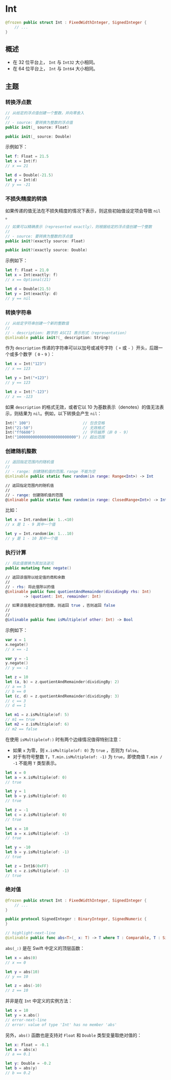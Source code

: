 # Int

<OriginalSource
  title="Int"
  url="https://developer.apple.com/documentation/swift/int"
  summary="有符号整数值类型"
/>

```swift
@frozen public struct Int : FixedWidthInteger, SignedInteger {
    // ...
}
```

## 概述

- 在 32 位平台上， `Int` 与 `Int32` 大小相同。
- 在 64 位平台上， `Int` 与 `Int64` 大小相同。

## 主题

### 转换浮点数

```swift
// 从给定的浮点值创建一个整数，并向零舍入
//
// - source: 要转换为整数的浮点值
public init(_ source: Float)

public init(_ source: Double)
```

示例如下：

```swift
let f: Float = 21.5
let x = Int(f)
// x == 21

let d = Double(-21.5)
let y = Int(d)
// y == -21
```

### 不损失精度的转换

如果传递的值无法在不损失精度的情况下表示，则这些初始值设定项会导致 `nil` 。

```swift
// 如果可以精确表示（represented exactly），则根据给定的浮点值创建一个整数
//
// - source: 要转换为整数的浮点值
public init?(exactly source: Float)

public init?(exactly source: Double)
```

示例如下：

```swift
let f: Float = 21.0
let x = Int(exactly: f)
// x == Optional(21)

let d = Double(21.5)
let y = Int(exactly: d)
// y == nil
```

### 转换字符串

```swift
// 从给定字符串创建一个新的整数值
//
// - description: 数字的 ASCII 表示形式（representation）
@inlinable public init?(_ description: String)
```

作为 `description` 传递的字符串可以以加号或减号字符（ `+` 或 `-` ）开头，后跟一个或多个数字（ `0` - `9` ）：

```swift
let x = Int("123")
// x == 123

let y = Int("+123")
// y == 123

let z = Int("-123")
// z == -123
```

如果 `description` 的格式无效，或者它以 10 为基数表示（denotes）的值无法表示，则结果为 `nil`。例如，以下转换会产生 `nil`：

```swift
Int(" 100")                       // 包含空格
Int("21-50")                      // 无效格式
Int("ff6600")                     // 字符越界（非 0 - 9）
Int("10000000000000000000000000") // 超出范围
```

### 创建随机整数

```swift
// 返回指定范围内的随机值
//
// - range: 创建随机值的范围，range 不能为空
@inlinable public static func random(in range: Range<Int>) -> Int

// 返回指定范围内的随机值
//
// - range: 创建随机值的范围
@inlinable public static func random(in range: ClosedRange<Int>) -> Int
```

比如：

```swift
let x = Int.random(in: 1..<10)
// x 是 1 - 9 其中一个值

let y = Int.random(in: 1...10)
// y 是 1 - 10 其中一个值
```

### 执行计算

```swift
// 将此值替换为其加法逆元
public mutating func negate()

// 返回该值除以给定值的商和余数
//
// - rhs: 将此值除以的值
@inlinable public func quotientAndRemainder(dividingBy rhs: Int)
        -> (quotient: Int, remainder: Int)

// 如果该值是给定值的倍数，则返回 true ，否则返回 false
//
//
@inlinable public func isMultiple(of other: Int) -> Bool
```

示例如下：

```swift
var x = 1
x.negate()
// x == -1

var y = -1
y.negate()
// y == -1

let z = 10
let (a, b) = z.quotientAndRemainder(dividingBy: 2)
// a == 5
// b == 0
let (c, d) = z.quotientAndRemainder(dividingBy: 3)
// c == 3
// d == 1

let m1 = z.isMultiple(of: 5)
// m1 == true
let m2 = z.isMultiple(of: 6)
// m2 == false
```

在使用 `isMultiple(of:)` 时有两个边缘情况值得特别注意：

- 如果 `x` 为零，则 `x.isMultiple(of: 0)` 为 `true` ，否则为 `false`。
- 对于有符号整数 `T`，`T.min.isMultiple(of: -1)` 为 `true`，即使商值 `T.min / -1` 不能用 `T` 类型表示。

```swift
let x = 0
let a = x.isMultiple(of: 0)
// true

let y = 1
let b = y.isMultiple(of: 0)
// true

let z = -1
let c = z.isMultiple(of: 0)
// true
```

```swift
let x = 10
let a = x.isMultiple(of: -1)
// true

let y = -10
let b = y.isMultiple(of: -1)
// true

let z = Int16(0xFF)
let c = z.isMultiple(of: -1)
// true
```

### 绝对值

```swift
@frozen public struct Int : FixedWidthInteger, SignedInteger {
    // ...
}

public protocol SignedInteger : BinaryInteger, SignedNumeric {
}

// highlight-next-line
@inlinable public func abs<T>(_ x: T) -> T where T : Comparable, T : SignedNumeric
```

`abs(_:)` 是在 Swift 中定义的顶层函数：

```swift
let x = abs(0)
// x == 0

let y = abs(10)
// y == 10

let z = abs(-10)
// z == 10
```

并非是在 `Int` 中定义的实例方法：

```swift
let x = 10
let y = x.abs()
// error-next-line
// error: value of type 'Int' has no member 'abs'
```

另外，`abs()` 函数也是支持对 `Float` 和 `Double` 类型变量取绝对值的：

```swift
let x: Float = -0.1
let a = abs(x)
// a == 0.1

let y: Double = -0.2
let b = abs(y)
// b == 0.2
```
